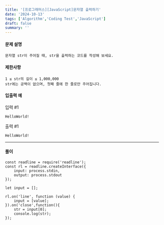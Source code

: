 ```yaml
---
title: '[프로그래머스][JavaScript]문자열 출력하기'
date: '2024-10-13'
tags: ['Algorithm','Coding Test','JavaScript']
draft: false
summary: ''
---
```

#### 문제 설명
    문자열 str이 주어질 때, str을 출력하는 코드를 작성해 보세요.
#### 제한사항
    1 ≤ str의 길이 ≤ 1,000,000
    str에는 공백이 없으며, 첫째 줄에 한 줄로만 주어집니다.
#### 입출력 예
입력 #1

```HelloWorld!```

출력 #1

```HelloWorld!```

---
#### 풀이
````
const readline = require('readline');
const rl = readline.createInterface({
    input: process.stdin,
    output: process.stdout
});

let input = [];

rl.on('line', function (value) {
    input = [value];
}).on('close',function(){
    str = input[0];
    console.log(str);
});
````